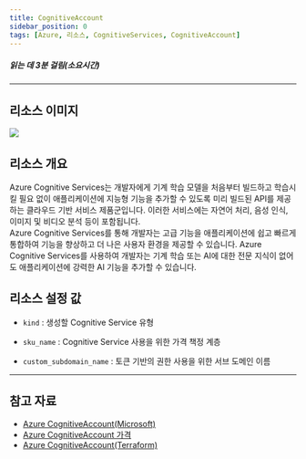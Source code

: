 ```yaml
---
title: CognitiveAccount
sidebar_position: 0
tags: [Azure, 리소스, CognitiveServices, CognitiveAccount]
---
```





##### 읽는 데 3분 걸림(소요시간)

*****

## 리소스 이미지
<img src={icon} />

## 리소스 개요
Azure Cognitive Services는 개발자에게 기계 학습 모델을 처음부터 빌드하고 학습시킬 필요 없이 애플리케이션에 지능형 기능을 추가할 수 있도록 미리 빌드된 API를 제공하는 클라우드 기반 서비스 제품군입니다. 
이러한 서비스에는 자연어 처리, 음성 인식, 이미지 및 비디오 분석 등이 포함됩니다.    
Azure Cognitive Services를 통해 개발자는 고급 기능을 애플리케이션에 쉽고 빠르게 통합하여 기능을 향상하고 더 나은 사용자 환경을 제공할 수 있습니다. 
Azure Cognitive Services를 사용하여 개발자는 기계 학습 또는 AI에 대한 전문 지식이 없어도 애플리케이션에 강력한 AI 기능을 추가할 수 있습니다.  







## 리소스 설정 값
- ```kind``` : 생성할 Cognitive Service 유형

- ```sku_name``` : Cognitive Service 사용을 위한 가격 책정 계층


- ```custom_subdomain_name``` : 토큰 기반의 권한 사용을 위한 서브 도메인 이름
   


*****
## 참고 자료
- [Azure CognitiveAccount(Microsoft)](https://learn.microsoft.com/ko-kr/azure/cognitive-services/what-are-cognitive-services)
- [Azure CognitiveAccount 가격](https://azure.microsoft.com/en-us/pricing/details/cognitive-services/) 
- [Azure CognitiveAccount(Terraform)](https://registry.terraform.io/providers/hashicorp/azurerm/latest/docs/resources/cognitive_account)
